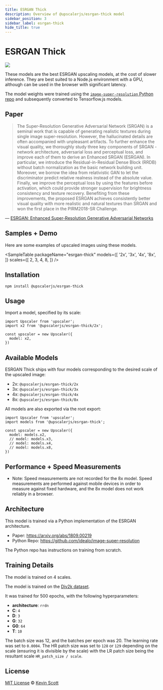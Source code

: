 ```yaml
---
title: ESRGAN Thick
description: Overview of @upscalerjs/esrgan-thick model
sidebar_position: 3
sidebar_label: esrgan-thick
hide_title: true
---
```



<ModelHeaderImage packageName="esrgan-thick" model="4x" />

# ESRGAN Thick

[![](https://data.jsdelivr.com/v1/package/npm/@upscalerjs/esrgan-thick/badge)](https://www.jsdelivr.com/package/npm/@upscalerjs/esrgan-thick)

These models are the best ESRGAN upscaling models, at the cost of slower inference. They are best suited to a Node.js environment with a GPU, although can be used in the browser with significant latency.

The model weights were trained using the [`image-super-resolution` Python repo](https://github.com/idealo/image-super-resolution) and subsequently converted to Tensorflow.js models.

## Paper

> The Super-Resolution Generative Adversarial Network (SRGAN) is a seminal work that is capable of generating realistic textures during single image super-resolution. However, the hallucinated details are often accompanied with unpleasant artifacts. To further enhance the visual quality, we thoroughly study three key components of SRGAN - network architecture, adversarial loss and perceptual loss, and improve each of them to derive an Enhanced SRGAN (ESRGAN). In particular, we introduce the Residual-in-Residual Dense Block (RRDB) without batch normalization as the basic network building unit. Moreover, we borrow the idea from relativistic GAN to let the discriminator predict relative realness instead of the absolute value. Finally, we improve the perceptual loss by using the features before activation, which could provide stronger supervision for brightness consistency and texture recovery. Benefiting from these improvements, the proposed ESRGAN achieves consistently better visual quality with more realistic and natural textures than SRGAN and won the first place in the PIRM2018-SR Challenge.

&mdash; [ESRGAN: Enhanced Super-Resolution Generative Adversarial Networks](https://arxiv.org/abs/1809.00219)

## Samples + Demo

Here are some examples of upscaled images using these models.


<SampleTable
  packageName="esrgan-thick"
  models={[
    '2x',
    '3x',
    '4x',
    '8x',
  ]}
  scales={[
    2,
    3,
    4,
    8,
  ]}
/>


<ModelExample model="esrgan-thick" />


## Installation

```
npm install @upscalerjs/esrgan-thick
```

## Usage

Import a model, specified by its scale:

```
import Upscaler from 'upscaler';
import x2 from '@upscalerjs/esrgan-thick/2x';

const upscaler = new Upscaler({
  model: x2,
})
```

## Available Models

ESRGAN Thick ships with four models corresponding to the desired scale of the upscaled image:

- 2x: `@upscalerjs/esrgan-thick/2x`
- 3x: `@upscalerjs/esrgan-thick/3x`
- 4x: `@upscalerjs/esrgan-thick/4x`
- 8x: `@upscalerjs/esrgan-thick/8x` 

All models are also exported via the root export:

```
import Upscaler from 'upscaler';
import models from '@upscalerjs/esrgan-thick';

const upscaler = new Upscaler({
  model: models.x2,
  // model: models.x3,
  // model: models.x4,
  // model: models.x8,
})
```

## Performance + Speed Measurements


<PerformanceChart package="esrgan-thick" databasePath="/assets/performance.sql"></PerformanceChart>

<SpeedChart package="esrgan-thick" databasePath="/assets/speed.sql"></SpeedChart>

* Note: Speed measurements are not recorded for the 8x model. Speed measurements are performed against mobile devices in order to measure against fixed hardware, and the 8x model does not work reliably in a browser.

## Architecture
This model is trained via a Python implementation of the ESRGAN architecture.

- Paper: https://arxiv.org/abs/1809.00219
- Python Repo: https://github.com/idealo/image-super-resolution

The Python repo has instructions on training from scratch.

## Training Details

The model is trained on 4 scales.

The model is trained on the [Div2k dataset](https://data.vision.ee.ethz.ch/cvl/DIV2K/).

It was trained for 500 epochs, with the following hyperparameters:

- **architecture**: `rrdn`
- **C**: `4`
- **D**: `3`
- **G**: `32`
- **G0**: `64`
- **T**: `10`

The batch size was 12, and the batches per epoch was 20. The learning rate was set to `0.0004`. The HR patch size was set to `128` or `129` depending on the scale (ensuring it is divisible by the scale) with the LR patch size being the resultant scale `HR_patch_size / scale`.

## License

[MIT License](https://oss.ninja/mit/developit/) © [Kevin Scott](https://thekevinscott.com)


